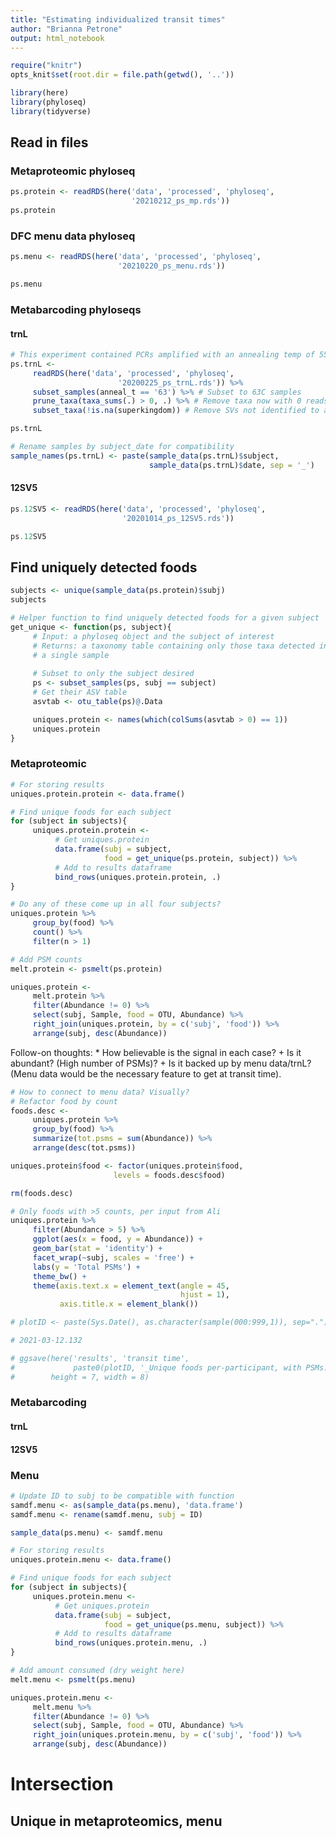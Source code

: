 ```yaml
---
title: "Estimating individualized transit times"
author: "Brianna Petrone"
output: html_notebook
---
```


```r
require("knitr")
opts_knit$set(root.dir = file.path(getwd(), '..'))
```

```r
library(here)
library(phyloseq)
library(tidyverse)
```

## Read in files

### Metaproteomic phyloseq

```r
ps.protein <- readRDS(here('data', 'processed', 'phyloseq',
                           '20210212_ps_mp.rds'))
ps.protein
```

### DFC menu data phyloseq

```r
ps.menu <- readRDS(here('data', 'processed', 'phyloseq',
                        '20210220_ps_menu.rds'))

ps.menu
```

### Metabarcoding phyloseqs

#### trnL

```r
# This experiment contained PCRs amplified with an annealing temp of 55 or 63C; filter to only those at 63.
ps.trnL <- 
     readRDS(here('data', 'processed', 'phyloseq',
                        '20200225_ps_trnL.rds')) %>% 
     subset_samples(anneal_t == '63') %>% # Subset to 63C samples
     prune_taxa(taxa_sums(.) > 0, .) %>% # Remove taxa now with 0 reads
     subset_taxa(!is.na(superkingdom)) # Remove SVs not identified to a food

ps.trnL
```

```r
# Rename samples by subject_date for compatibility
sample_names(ps.trnL) <- paste(sample_data(ps.trnL)$subject,
                               sample_data(ps.trnL)$date, sep = '_')
```

#### 12SV5

```r
ps.12SV5 <- readRDS(here('data', 'processed', 'phyloseq',
                         '20201014_ps_12SV5.rds'))

ps.12SV5
```

## Find uniquely detected foods

```r
subjects <- unique(sample_data(ps.protein)$subj)
subjects
```

```r
# Helper function to find uniquely detected foods for a given subject
get_unique <- function(ps, subject){
     # Input: a phyloseq object and the subject of interest
     # Returns: a taxonomy table containing only those taxa detected in
     # a single sample
     
     # Subset to only the subject desired
     ps <- subset_samples(ps, subj == subject)
     # Get their ASV table
     asvtab <- otu_table(ps)@.Data

     uniques.protein <- names(which(colSums(asvtab > 0) == 1))
     uniques.protein
}
```

### Metaproteomic

```r
# For storing results
uniques.protein.protein <- data.frame()

# Find unique foods for each subject
for (subject in subjects){
     uniques.protein.protein <- 
          # Get uniques.protein
          data.frame(subj = subject, 
                     food = get_unique(ps.protein, subject)) %>% 
          # Add to results dataframe
          bind_rows(uniques.protein.protein, .)
}
```

```r
# Do any of these come up in all four subjects?
uniques.protein %>% 
     group_by(food) %>% 
     count() %>% 
     filter(n > 1)
```

```r
# Add PSM counts
melt.protein <- psmelt(ps.protein)

uniques.protein <- 
     melt.protein %>% 
     filter(Abundance != 0) %>% 
     select(subj, Sample, food = OTU, Abundance) %>% 
     right_join(uniques.protein, by = c('subj', 'food')) %>% 
     arrange(subj, desc(Abundance))
```

Follow-on thoughts: 
* How believable is the signal in each case? 
     + Is it abundant? (High number of PSMs)?
     + Is it backed up by menu data/trnL? (Menu data would be the necessary feature to get at transit time).
     
```r
# How to connect to menu data? Visually?
# Refactor food by count
foods.desc <- 
     uniques.protein %>% 
     group_by(food) %>% 
     summarize(tot.psms = sum(Abundance)) %>% 
     arrange(desc(tot.psms))

uniques.protein$food <- factor(uniques.protein$food,
                       levels = foods.desc$food)

rm(foods.desc)
```

```r
# Only foods with >5 counts, per input from Ali
uniques.protein %>% 
     filter(Abundance > 5) %>% 
     ggplot(aes(x = food, y = Abundance)) +
     geom_bar(stat = 'identity') +
     facet_wrap(~subj, scales = 'free') +
     labs(y = 'Total PSMs') + 
     theme_bw() +
     theme(axis.text.x = element_text(angle = 45,
                                      hjust = 1),
           axis.title.x = element_blank())
```

```r
# plotID <- paste(Sys.Date(), as.character(sample(000:999,1)), sep=".")

# 2021-03-12.132

# ggsave(here('results', 'transit time', 
#             paste0(plotID, '_Unique foods per-participant, with PSMs.png')),
#        height = 7, width = 8)
```

### Metabarcoding

#### trnL

#### 12SV5

### Menu

```r
# Update ID to subj to be compatible with function
samdf.menu <- as(sample_data(ps.menu), 'data.frame')
samdf.menu <- rename(samdf.menu, subj = ID)

sample_data(ps.menu) <- samdf.menu
```

```r
# For storing results
uniques.protein.menu <- data.frame()

# Find unique foods for each subject
for (subject in subjects){
     uniques.protein.menu <- 
          # Get uniques.protein
          data.frame(subj = subject, 
                     food = get_unique(ps.menu, subject)) %>% 
          # Add to results dataframe
          bind_rows(uniques.protein.menu, .)
}
```

```r
# Add amount consumed (dry weight here)
melt.menu <- psmelt(ps.menu)

uniques.protein.menu <- 
     melt.menu %>% 
     filter(Abundance != 0) %>% 
     select(subj, Sample, food = OTU, Abundance) %>% 
     right_join(uniques.protein.menu, by = c('subj', 'food')) %>% 
     arrange(subj, desc(Abundance))
```

# Intersection

## Unique in metaproteomics, menu

